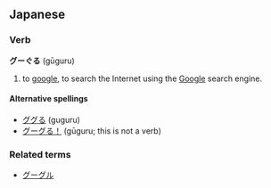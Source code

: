 ==Japanese==
===Verb===
'''グーぐる''' (gūguru)

# to [[google]], to search the Internet using the [[Google]] search engine.

====Alternative spellings====
*[[ググる]] (guguru)
*[[グーグる！]] (gūguru; this is not a verb)

===Related terms===
*[[グーグル]]
